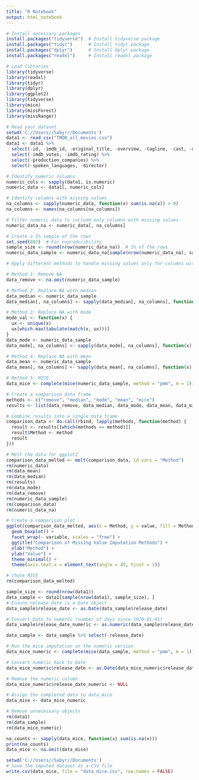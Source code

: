 ```yaml
---
title: "R Notebook"
output: html_notebook
---
```



```r
# Install necessary packages
install.packages("tidyverse")  # Install tidyverse package
install.packages("tidyr")      # Install tidyr package
install.packages("dplyr")      # Install dplyr package
install.packages("readxl")     # Install readxl package
```
```r
# Load libraries
library(tidyverse)  
library(readxl)      
library(tidyr)       
library(dplyr)
library(ggplot2)
library(tidyverse)
library(mice)
library(missForest)
library(missRanger)
```
```r
# Read your dataset
setwd('C://Users//Sabyr//Documents')
data1 <- read_csv("TMDB_all_movies.csv")
data1 <- data1 %>%
  select(-id, -imdb_id, -original_title, -overview, -tagline, -cast, -director_of_photography, -writers, -producers, -music_composer, -poster_path) %>%
  select(-imdb_votes, -imdb_rating) %>%
  select(-production_companies) %>%
  select(-spoken_languages, -director)
```
```r
# Identify numeric columns
numeric_cols <- sapply(data1, is.numeric)
numeric_data <- data1[, numeric_cols]

# Identify columns with missing values
na_columns <- sapply(numeric_data, function(x) sum(is.na(x)) > 0)
na_columns <- names(na_columns[na_columns])

# Filter numeric data to include only columns with missing values
numeric_data_na <- numeric_data[, na_columns]
```
```r
# Create a 1% sample of the rows
set.seed(882)  # For reproducibility
sample_size <- round(nrow(numeric_data_na))  # 1% of the rows
numeric_data_sample <- numeric_data_na[sample(nrow(numeric_data_na), sample_size), ]
```
```r
# Apply different methods to handle missing values only for columns with missing values

# Method 1: Remove NA
data_remove <- na.omit(numeric_data_sample)
```

```r
# Method 2: Replace NA with median
data_median <- numeric_data_sample
data_median[, na_columns] <- sapply(data_median[, na_columns], function(x) ifelse(is.na(x), median(x, na.rm = TRUE), x))
```
```r
# Method 3: Replace NA with mode
mode_val <- function(x) {
  ux <- unique(x)
  ux[which.max(tabulate(match(x, ux)))]
}
data_mode <- numeric_data_sample
data_mode[, na_columns] <- sapply(data_mode[, na_columns], function(x) ifelse(is.na(x), mode_val(na.omit(x)), x))
```

```r
# Method 4: Replace NA with mean
data_mean <- numeric_data_sample
data_mean[, na_columns] <- sapply(data_mean[, na_columns], function(x) ifelse(is.na(x), mean(x, na.rm = TRUE), x))
```

```r
# Method 5: MICE
data_mice <- complete(mice(numeric_data_sample, method = "pmm", m = 1))
```

```r
# Create a comparison data frame
methods <- c("remove", "median", "mode", "mean", "mice")
results <- list(data_remove, data_median, data_mode, data_mean, data_mice)

# Combine results into a single data frame
comparison_data <- do.call(rbind, lapply(methods, function(method) {
  result <- results[[which(methods == method)]]
  result$Method <- method
  result
}))
```
```r
# Melt the data for ggplot2
comparison_data_melted <- melt(comparison_data, id.vars = "Method")
rm(numeric_data)
rm(data_mean)
rm(data_median)
rm(results)
rm(data_mode)
rm(data_remove)
rm(numeric_data_sample)
rm(comparison_data)
rm(numeric_data_na)
```

```r
# Create a comparison plot
ggplot(comparison_data_melted, aes(x = Method, y = value, fill = Method)) +
  geom_boxplot() +
  facet_wrap(~ variable, scales = "free") +
  ggtitle("Comparison of Missing Value Imputation Methods") +
  xlab("Method") +
  ylab("Value") +
  theme_minimal() +
  theme(axis.text.x = element_text(angle = 45, hjust = 1))
```
```r
# chose MICE
rm(comparison_data_melted)
```
```r
sample_size <- round(nrow(data1))
data_sample <- data1[sample(nrow(data1), sample_size), ]
# Ensure release_date is a Date object
data_sample$release_date <- as.Date(data_sample$release_date)

# Convert Date to numeric (number of days since 1970-01-01)
data_sample$release_date_numeric <- as.numeric(data_sample$release_date)

data_sample <- data_sample %>% select(-release_date)

# Run the mice imputation on the numeric version
data_mice_numeric <- complete(mice(data_sample, method = "pmm", m = 1))

# Convert numeric back to Date
data_mice_numeric$release_date <- as.Date(data_mice_numeric$release_date_numeric, origin = "1970-01-01")

# Remove the numeric column
data_mice_numeric$release_date_numeric <- NULL

# Assign the completed data to data_mice
data_mice <- data_mice_numeric

# Remove unnecessary objects
rm(data1)
rm(data_sample)
rm(data_mice_numeric)
```
```r
na_counts <- sapply(data_mice, function(x) sum(is.na(x)))
print(na_counts)
data_mice <- na.omit(data_mice)
```

```r
setwd('C://Users//Sabyr//Documents')
# Save the imputed dataset as a CSV file
write.csv(data_mice, file = "data_mice.csv", row.names = FALSE)
```


